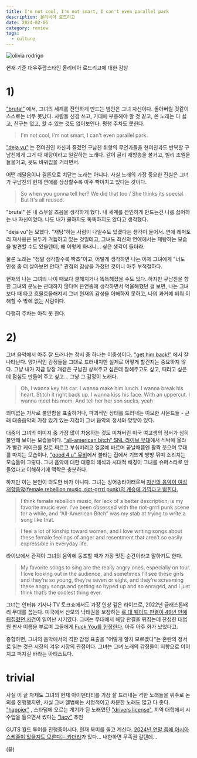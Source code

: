 ```yaml
---
title: I'm not cool, I'm not smart, I can't even parallel park
description: 올리비아 로드리고
date: 2024-02-05
category: review
tags:
  - culture
---
```


![olivia rodrigo](../images/olivia-rodrigo/olivia.png)

현재 기준 대우주팝스타인 올리비아 로드리고에 대한 감상

# 1)

["brutal"](https://www.youtube.com/watch?v=OGUy2UmRxJ0) 에서, 그녀의 세계를 잔인하게 만드는 범인은 그녀 자신이다. 돌아버릴 것같이 스스로는 너무 못났다. 사람들 신경 쓰고, 기대에 부응해야 할 것 같고, 쓴 노래는 다 싫고, 친구는 없고, 할 수 있는 것도 없어보인다. 평행 주차도 못한다.

> I'm not cool, I'm not smart, I can't even parallel park.

["deja vu"](https://www.youtube.com/watch?v=cii6ruuycQA) 는 전여친인 자신과 즐겼던 구남친 취향의 무언가들을 현여친과도 반복할 구남친에게 그거 다 재탕이라고 일갈하는 노래다. 같이 글리 재방송을 볼거고, 빌리 조엘을 들을거고, 옷도 바꿔입을 거라면서.

어떤 깨달음이나 결론으로 치닫는 노래는 아니다. 사실 노래의 가장 중요한 진실은 그녀가 구남친의 현재 연애를 상상할수록 아주 빡이치고 있다는 것이다.

> So when you gonna tell her? We did that too / She thinks its special. But It's all reused.

"brutal" 은 내 스무살 즈음을 생각하게 했다. 내 세계를 잔인하게 만드는건 나를 싫어하는 나 자신이었다. 나도 내가 쿨하지도 똑똑하지도 않다고 생각했다.

"deja vu"는 묘했다. "재탕"하는 사람이 나일수도 있겠다는 생각이 들어서. 연애 레퍼토리 재사용은 모두가 거듭하고 있는 것일테고, 그녀도 최신의 연애에서는 재탕하는 모습을 발견할 수도 있을텐데, 왜 이렇게 화내니... 싶은 생각이 들더라.

물론 노래는 "정말 생각할수록 빡쵸"이고, 어떻게 생각하면 나는 이제 그녀에게 "너도 인생 좀 더 살아보면 안다." 관점의 감상을 가졌던 것이니 아주 부적절하다.

현재의 나는 그녀의 나이 때보다 쿨해지거나 똑똑해졌을 수도 있다. 하지만 구남친을 향한 그녀의 분노는 관대하지 않다며 은연중에 생각하면서 억울해했던 걸 보면, 나는 그녀보다 때 타고 흐물흐물해져서 그녀 현재의 감성을 이해하지 못하고, 나의 과거에 비춰 이해할 수 밖에 없는 사람이다.

다행히 주차는 아직 못 한다.

# 2)

그녀 음악에서 아주 잘 드러나는 정서 중 하나는 이중성이다. ["get him back!"](https://www.youtube.com/watch?v=ZsJ-BHohXRI) 에서 잘 나타난다. 양가적인 감정들을 그대로 드러내지만 실제로 어떻게 할건지는 중요하지 않다. 그냥 내가 지금 당장 개같은 구남친 상처주고 싶은데 잘해주고도 싶고, 때리고 싶은데 점심도 만들어 주고 싶고... 그냥 그 감정이 노래다.

> Oh, I wanna key his car. I wanna make him lunch. I wanna break his heart. Stitch it right back up. I wanna kiss his face. With an uppercut. I wanna meet his mom. And tell her her son sucks, yeah

의미없는 가사로 불안함을 표출하거나, 파괴적인 상태를 드러내는 이모한 사운드들 - 근래 대중음악의 가장 있기 있는 지점이 그녀 음악의 정서와 맞닿아 있다.

대중이 그녀의 이미지 중 가장 많이 차용하는 것도 미쳐버린 미국 여고생의 정서가 심히 불안해 보이는 모습들이다. ["all-american bitch" SNL 라이브 무대](https://www.youtube.com/watch?v=bR-pos12iTA&pp=ygUOYWxsIGFtZXJpY2FuIGI%3D)에서 식탁에 올라가 빨간 케이크를 칼로 찌르고 부숴버리고 얼굴에 바르며 끝날때쯤엔 활짝 웃으며 무대를 마치는 모습이나, ["good 4 u" 뮤비](https://youtu.be/gNi_6U5Pm_o?t=168)에서 불타는 집에서 기쁘게 방방 뛰며 소리치는 모습들이 그렇다. 그녀 음악에 대한 대중의 해석과 시대적 배경이 그녀를 슈퍼스타로 만들었다고 이해하기에 맥락은 충분하다.

하지만 이는 본인이 의도한 바가 아니다. 그녀는 싱어송라이터로써 [자신의 음악이 여성 저항음악(female rebellion music, riot-grrrl punk)의 계승에 가깝다고 밝힌다.](https://www.newyorker.com/culture/the-new-yorker-interview/olivia-rodrigo-on-the-meanings-of-guts)

> I think female rebellion music, for lack of a better description, is my favorite music ever. I’ve been obsessed with the riot-grrrl punk scene for a while, and “All-American Bitch” was my stab at trying to write a song like that.

> I feel a lot of kinship toward women, and I love writing songs about these female feelings of anger and resentment that aren’t so easily expressible in everyday life.

라이브에서 관객이 그녀의 음악에 동조할 때가 가장 멋진 순간이라고 말하기도 한다.

> My favorite songs to sing are the really angry ones, especially on tour. I love looking out in the audience, and sometimes I’ll see these girls and they’re so young, they’re seven or eight, and they’re screaming these angry songs and getting so hyped up and so enraged, and I just think that’s the coolest thing ever.

그녀는 인터뷰 기사나 TV 토크쇼에서도 가장 인상 깊은 라이브로, 2022년 글래스톤배리 무대를 꼽는다. 미국에서 산모의 낙태권을 보장하는 [로 대 웨이드 판결이 49년 만에 뒤집혔던 사건](https://www.bbc.com/korean/news-61934454)이 일어난 시기였다. 그녀는 무대에서 해당 판결을 뒤집는데 찬성한 대법원 판사 이름을 부르며 그들에게 [Fuck You를 헌정한다.](https://www.youtube.com/watch?v=EPrWKBQfFUQ) 아주 아주 화가 났었다고.

종합하면, 그녀의 음악에서의 격한 감정 표출을 "어떻게 할지 모르겠다"는 혼란의 정서로 읽는 것은 시장의 겨우 시장의 관점이다. 그녀는 그녀 노래의 감정들이 저항으로 이어지고 퍼지길 바라는 아티스트다.

# trivial

사실 이 글 자체도 그녀의 현재 아이덴티티를 가장 잘 드러내는 격한 노래들을 위주로 논의를 진행했지만, 사실 그녀 앨범에는 서정적이고 차분한 노래도 많고 다 좋다. ["happier"](https://www.youtube.com/watch?v=ZQFmRXgeR-s) , 스타덤에 오르는 계기가 된 노래였던 ["drivers license"](https://www.youtube.com/watch?v=ZmDBbnmKpqQ), 지역 대학에서 시 수업을 들으면서 썼다는 ["lacy"](https://www.youtube.com/watch?v=osUVVpUqe_Y) 추천

GUTS 월드 투어를 진행중이시다. 현재 북미를 돌고 계신다. [2024년 연말 쯤에 아시아 스케쥴이 있을지도 모른다는 카더라](https://www.reddit.com/r/OliviaRodrigo/comments/16megfp/asian_dates/)가 있다... 내한하면 무족권 갈텐데...

(끝)
